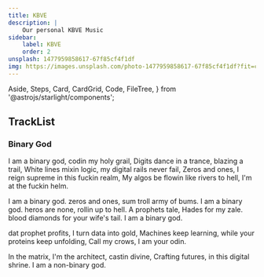 ```yaml
---
title: KBVE
description: |
    Our personal KBVE Music
sidebar:
    label: KBVE
    order: 2
unsplash: 1477959858617-67f85cf4f1df
img: https://images.unsplash.com/photo-1477959858617-67f85cf4f1df?fit=crop&w=1400&h=700&q=75
---
```


  Aside,
  Steps,
  Card,
  CardGrid,
  Code,
  FileTree,
} from '@astrojs/starlight/components';


## TrackList

### Binary God

I am a binary god, codin my holy grail,
Digits dance in a trance, blazing a trail,
White lines mixin logic, my digital rails never fail,
Zeros and ones, I reign supreme in this fuckin realm,
My algos be flowin like rivers to hell, I'm at the fuckin helm.

I am a binary god.
zeros and ones, sum troll army of bums.
I am a binary god.
heros are none, rollin up to hell.
A prophets tale, Hades for my zale.
blood diamonds for your wife's tail.
I am a binary god.

dat prophet profits, I turn data into gold,
Machines keep learning, while your proteins keep unfolding,
Call my crows, I am your odin.

In the matrix, I'm the architect, castin divine,
Crafting futures, in this digital shrine.
I am a non-binary god.
